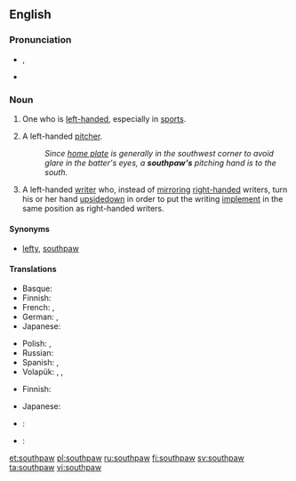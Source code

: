 {{was wotd|2006|September|30}}
==English==
{{wikipedia}}

===Pronunciation===
* {{IPA|/ˈsaʊθˌpɔː/}}, {{X-SAMPA|/saUT%pO:/}}
* {{audio|en-us-southpaw.ogg|Audio (US)}}

===Noun===
{{en-noun}}

# {{informal}} One who is [[left-handed]], especially in [[sport]]s.
# {{baseball}} A left-handed [[pitcher]].
#: ''Since [[home plate]] is generally in the southwest corner to avoid glare in the batter's eyes, a '''southpaw's''' pitching hand is to the south.''
# A left-handed [[write]]r who, instead of [[mirror]]ing [[right-handed]] writers, turn his or her hand [[upsidedown]] in order to put the writing [[implement]] in the same position as right-handed writers.

====Synonyms====
*{{sense|one who is left-handed}} [[lefty]], [[southpaw]]

====Translations====
{{trans-top|informal: one who is left-handed}}
* Basque: {{t+|eu|ezkerti}}
* Finnish: {{t+|fi|vasuri}}
* French: {{t+|fr|gaucher|m}},  {{t+|fr|gauchère|f}}
* German: {{t+|de|Linkshänder|m}}, {{t+|de|Linkshänderin|f}}
* Japanese: {{t-|ja|左利き|tr=[[ひだりきき]], hidarikiki}}
{{trans-mid}}
* Polish: {{t+|pl|mańkut|m}}, {{t+|pl|leworęczny|m}}
* Russian: {{t+|ru|левша|m|f|tr=levšá}}
* Spanish: {{t+|es|zurdo|m}}, {{t+|es|zurda|f}}
* Volapük: {{qualifier|♂♀}} {{t-|vo|nedetaskilan}}, {{qualifier|♂}} {{t-|vo|nedetahiskilan}}, {{qualifier|♀}} {{t-|vo|nedetajiskilan}}
{{trans-bottom}}

{{trans-top|baseball: left-handed pitcher}}
* Finnish: {{t+|fi|vasuri}}
{{trans-mid}}
* Japanese: {{t-|ja|サウスポー|tr=さうすぽー, sausupō}}
{{trans-bottom}}

{{trans-top|left-handed writer who turns their hand upside down to write}}
{{trans-mid}}
{{trans-bottom}}

{{checktrans-top}}
* {{ttbc|nl}}: {{t+|nl|linkshandig}}
{{trans-mid}}
* {{ttbc|ku}}: {{t-|ku|destçep}}
{{trans-bottom}}

[[et:southpaw]]
[[pl:southpaw]]
[[ru:southpaw]]
[[fi:southpaw]]
[[sv:southpaw]]
[[ta:southpaw]]
[[vi:southpaw]]